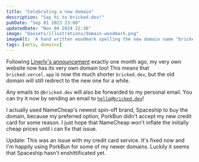```yaml
---
title: "Celebrating a new domain"
description: "Say hi to bricked.dev!"
pubDate: "Sep 01 2023 23:00"
updatedDate: "Nov 04 2024 22:36"
image: "@assets/illustrations/domain-woodmark.png"
imageAlt: 'A hand written woodmark spelling the new domain name "bricked.dev".'
tags: [meta, domains]
---
```


Following
[Linerly's announcement](https://linerly.xyz/en/blog/a-new-domain-name-that-i-finally-own/)
exactly one month ago, my very own website now has its very own domain too! This
means that `bricked.vercel.app` is now the much shorter `bricked.dev`, but the
old domain will still redirect to the new one for a while.

Any emails to `@bricked.dev` will also be forwarded to my personal email. You
can try it now by sending an email to
[`hello@bricked.dev`](mailto:hello@bricked.dev)!

I actually used NameCheap's newest spin-off brand, Spaceship to buy the domain,
because my preferred option, PorkBun didn't accept my new credit card for some
reason. I just hope that NameCheap won't inflate the initially cheap prices
until i can fix that issue.

Update: This was an issue with my credit card service. It's fixed now and I'm
happily using PorkBun for some of my newer domains. Luckily it seems that
Spaceship hasn't enshittificated yet.
